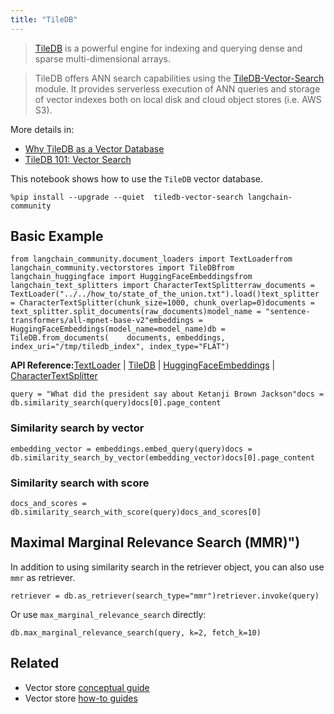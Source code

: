 ```yaml
---
title: "TileDB"
---
```


> [TileDB](https://github.com/TileDB-Inc/TileDB) is a powerful engine for indexing and querying dense and sparse multi-dimensional arrays.

> TileDB offers ANN search capabilities using the [TileDB-Vector-Search](https://github.com/TileDB-Inc/TileDB-Vector-Search) module. It provides serverless execution of ANN queries and storage of vector indexes both on local disk and cloud object stores (i.e. AWS S3).

More details in:

* [Why TileDB as a Vector Database](https://tiledb.com/blog/why-tiledb-as-a-vector-database)
* [TileDB 101: Vector Search](https://tiledb.com/blog/tiledb-101-vector-search)

This notebook shows how to use the `TileDB` vector database.

```
%pip install --upgrade --quiet  tiledb-vector-search langchain-community
```

## Basic Example

```
from langchain_community.document_loaders import TextLoaderfrom langchain_community.vectorstores import TileDBfrom langchain_huggingface import HuggingFaceEmbeddingsfrom langchain_text_splitters import CharacterTextSplitterraw_documents = TextLoader("../../how_to/state_of_the_union.txt").load()text_splitter = CharacterTextSplitter(chunk_size=1000, chunk_overlap=0)documents = text_splitter.split_documents(raw_documents)model_name = "sentence-transformers/all-mpnet-base-v2"embeddings = HuggingFaceEmbeddings(model_name=model_name)db = TileDB.from_documents(    documents, embeddings, index_uri="/tmp/tiledb_index", index_type="FLAT")
```

**API Reference:**[TextLoader](https://python.langchain.com/api_reference/community/document_loaders/langchain_community.document_loaders.text.TextLoader.html) | [TileDB](https://python.langchain.com/api_reference/community/vectorstores/langchain_community.vectorstores.tiledb.TileDB.html) | [HuggingFaceEmbeddings](https://python.langchain.com/api_reference/huggingface/embeddings/langchain_huggingface.embeddings.huggingface.HuggingFaceEmbeddings.html) | [CharacterTextSplitter](https://python.langchain.com/api_reference/text_splitters/character/langchain_text_splitters.character.CharacterTextSplitter.html)

```
query = "What did the president say about Ketanji Brown Jackson"docs = db.similarity_search(query)docs[0].page_content
```

### Similarity search by vector

```
embedding_vector = embeddings.embed_query(query)docs = db.similarity_search_by_vector(embedding_vector)docs[0].page_content
```

### Similarity search with score

```
docs_and_scores = db.similarity_search_with_score(query)docs_and_scores[0]
```

## Maximal Marginal Relevance Search (MMR)")

In addition to using similarity search in the retriever object, you can also use `mmr` as retriever.

```
retriever = db.as_retriever(search_type="mmr")retriever.invoke(query)
```

Or use `max_marginal_relevance_search` directly:

```
db.max_marginal_relevance_search(query, k=2, fetch_k=10)
```

## Related

* Vector store [conceptual guide](/oss/concepts/vectorstores)
* Vector store [how-to guides](/oss/how_to/#vector-stores)
